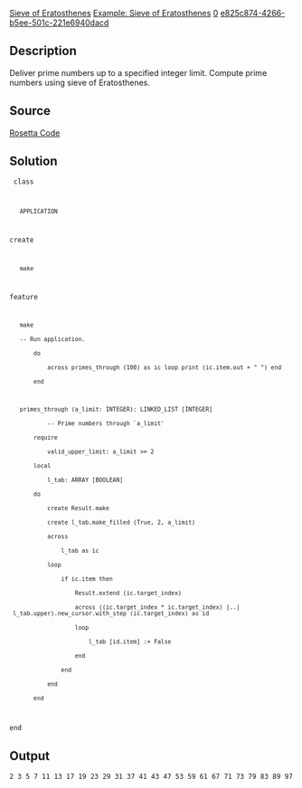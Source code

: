 [[Property:title|Sieve of Eratosthenes]]
[[Property:link_title|Example: Sieve of Eratosthenes]]
[[Property:weight|0]]
[[Property:uuid|e825c874-4266-b5ee-501c-221e6940dacd]]
{{underconstruction}}


==Description==

Deliver prime numbers up to a specified integer limit. Compute prime numbers using sieve of Eratosthenes.


==Source==

[http://rosettacode.org/wiki/Seive_of_Eratosthenes Rosetta Code]


==Solution==

<code>
class
	APPLICATION

create
	make

feature
    make
    -- Run application.
        do
            across primes_through (100) as ic loop print (ic.item.out + " ") end
        end

    primes_through (a_limit: INTEGER): LINKED_LIST [INTEGER]
            -- Prime numbers through `a_limit'
        require
            valid_upper_limit: a_limit >= 2
        local
            l_tab: ARRAY [BOOLEAN]
        do
            create Result.make
            create l_tab.make_filled (True, 2, a_limit)
            across
                l_tab as ic
            loop
                if ic.item then
                    Result.extend (ic.target_index)
                    across ((ic.target_index * ic.target_index) |..| l_tab.upper).new_cursor.with_step (ic.target_index) as id
                    loop
                        l_tab [id.item] := False
                    end
                end
            end
        end
end
</code>


==Output==

<code lang="text">
2 3 5 7 11 13 17 19 23 29 31 37 41 43 47 53 59 61 67 71 73 79 83 89 97
</code>


